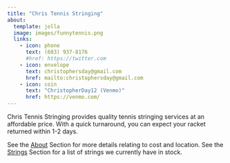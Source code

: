 ```yaml
---
title: "Chris Tennis Stringing"
about:
  template: jolla
  image: images/funnytennis.png
  links:
    - icon: phone
      text: (603) 937-8176
      #href: https://twitter.com
    - icon: envelope
      text: christophersday@gmail.com
      href: mailto:christophersday@gmail.com
    - icon: coin 
      text: "ChristopherDay12 (Venmo)"
      href: https://venmo.com/
---
```


Chris Tennis Stringing provides quality tennis stringing services at an affordable price. With a quick turnaround, you can expect your racket returned within 1-2 days.

See the [About](about.qmd) Section for more details relating to cost and location. See the [Strings](strings.qmd) Section for a list of strings we currently have in stock.





